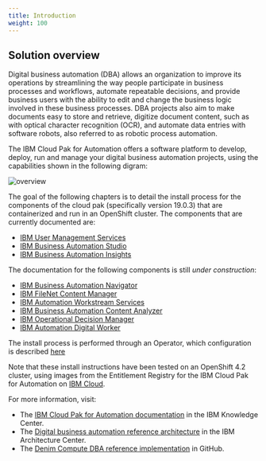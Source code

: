 ```yaml
---
title: Introduction
weight: 100
---
```


## Solution overview 

Digital business automation (DBA) allows an organization to improve its operations by streamlining the way people participate in business processes and workflows, automate repeatable decisions, and provide business users with the ability to edit and change the business logic involved in these business processes. DBA projects also aim to make documents easy to store and retrieve, digitize document content, such as with optical character recognition (OCR), and automate data entries with software robots, also referred to as robotic process automation.

The IBM Cloud Pak for Automation offers a software platform to develop, deploy, run and manage your digital business automation projects, using the capabilities shown in the following digram: 

![overview](/assets/automation/images/cp4a.jpg)

The goal of the following chapters is to detail the install process for the components of the cloud pak (specifically version 19.0.3) that are containerized and run in an OpenShift cluster.
The components that are currently documented are:

- [IBM User Management Services](/automation/install-ums)
- [IBM Business Automation Studio](/automation/install-bas)
- [IBM Business Automation Insights](/automation/install-bai)

The documentation for the following components is still *under construction*:
- [IBM Business Automation Navigator](/content/automation/install-ban)
- [IBM FileNet Content Manager](/content/automation/install-ecm)
- [IBM Automation Workstream Services](/content/automation/install-aws)
- [IBM Business Automation Content Analyzer](/content/automation/install-aca)
- [IBM Operational Decision Manager](/content/automation/install-odm)
- [IBM Automation Digital Worker](/content/automation/install-adw)

The install process is performed through an Operator, which configuration is described [here](/content/automation/install-operator)

Note that these install instructions have been tested on an OpenShift 4.2 cluster, using images from the Entitlement Registry for the IBM Cloud Pak for Automation on [IBM Cloud](https://cloud.ibm.com/catalog/content/ibm-cp-automation-f8084c28-d609-4a7a-bfb7-569e79cb9e72-global).

For more information, visit:
- The [IBM Cloud Pak for Automation documentation](https://www.ibm.com/support/knowledgecenter/en/SSYHZ8_19.0.x/welcome/kc_welcome_dba_distrib.html) in the IBM Knowledge Center.
- The [Digital business automation reference architecture](https://www.ibm.com/cloud/garage/architectures/dba/reference-architecture) in the IBM Architecture Center.
- The [Denim Compute DBA reference implementation](https://github.com/ibm-cloud-architecture/denim-compute) in GitHub.
